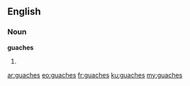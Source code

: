 ==English==
===Noun===
'''guaches'''

#{{plural of|guache}}

[[ar:guaches]]
[[eo:guaches]]
[[fr:guaches]]
[[ku:guaches]]
[[my:guaches]]
